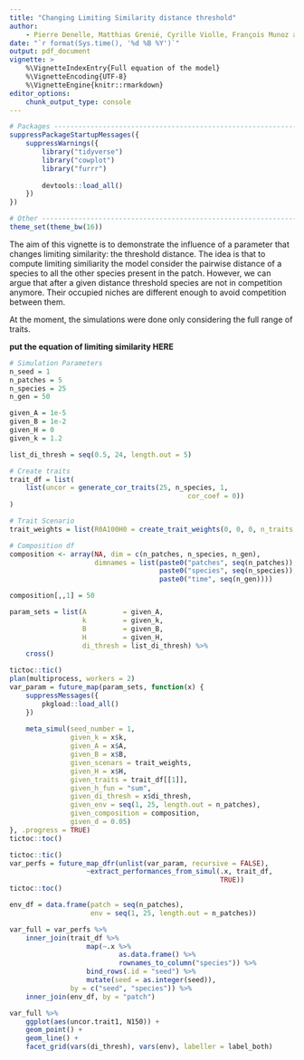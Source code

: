 ```yaml
---
title: "Changing Limiting Similarity distance threshold"
author:
    - Pierre Denelle, Matthias Grenié, Cyrille Violle, François Munoz and Caroline M. Tucker
date: "`r format(Sys.time(), '%d %B %Y')`"
output: pdf_document
vignette: >
    %\VignetteIndexEntry{Full equation of the model}
    %\VignetteEncoding{UTF-8}
    %\VignetteEngine{knitr::rmarkdown}
editor_options: 
    chunk_output_type: console
---
```


```r
# Packages ---------------------------------------------------------------------
suppressPackageStartupMessages({
    suppressWarnings({
        library("tidyverse")
        library("cowplot")
        library("furrr")
        
        devtools::load_all()
    })
})

# Other ------------------------------------------------------------------------
theme_set(theme_bw(16))
```

The aim of this vignette is to demonstrate the influence of a parameter that changes limiting similarity: the threshold distance. The idea is that to compute limiting similiarity the model consider the pairwise distance of a species to all the other species present in the patch. However, we can argue that after a given distance threshold species are not in competition anymore. Their occupied niches are different enough to avoid competition between them.

At the moment, the simulations were done only considering the full range of traits.

**put the equation of limiting similarity HERE**

```r
# Simulation Parameters
n_seed = 1
n_patches = 5
n_species = 25
n_gen = 50

given_A = 1e-5
given_B = 1e-2
given_H = 0
given_k = 1.2

list_di_thresh = seq(0.5, 24, length.out = 5)

# Create traits
trait_df = list(
    list(uncor = generate_cor_traits(25, n_species, 1,
                                            cor_coef = 0))
)

# Trait Scenario
trait_weights = list(R0A100H0 = create_trait_weights(0, 0, 0, n_traits = 2))

# Composition df
composition <- array(NA, dim = c(n_patches, n_species, n_gen),
                     dimnames = list(paste0("patches", seq(n_patches)),
                                     paste0("species", seq(n_species)),
                                     paste0("time", seq(n_gen))))

composition[,,1] = 50
```

```r
param_sets = list(A         = given_A,
                  k         = given_k,
                  B         = given_B,
                  H         = given_H,
                  di_thresh = list_di_thresh) %>%
    cross()

tictoc::tic()
plan(multiprocess, workers = 2)
var_param = future_map(param_sets, function(x) {
    suppressMessages({
        pkgload::load_all()
    })
    
    meta_simul(seed_number = 1,
               given_k = x$k,
               given_A = x$A,
               given_B = x$B,
               given_scenars = trait_weights,
               given_H = x$H,
               given_traits = trait_df[[1]],
               given_h_fun = "sum",
               given_di_thresh = x$di_thresh,
               given_env = seq(1, 25, length.out = n_patches),
               given_composition = composition,
               given_d = 0.05)
}, .progress = TRUE)
tictoc::toc()

tictoc::tic()
var_perfs = future_map_dfr(unlist(var_param, recursive = FALSE),
                   ~extract_performances_from_simul(.x, trait_df,
                                                    TRUE))
tictoc::toc()

env_df = data.frame(patch = seq(n_patches),
                    env = seq(1, 25, length.out = n_patches))

var_full = var_perfs %>%
    inner_join(trait_df %>%
                   map(~.x %>%
                           as.data.frame() %>%
                           rownames_to_column("species")) %>%
                   bind_rows(.id = "seed") %>%
                   mutate(seed = as.integer(seed)),
               by = c("seed", "species")) %>%
    inner_join(env_df, by = "patch")

var_full %>%
    ggplot(aes(uncor.trait1, N150)) +
    geom_point() +
    geom_line() +
    facet_grid(vars(di_thresh), vars(env), labeller = label_both)
```
